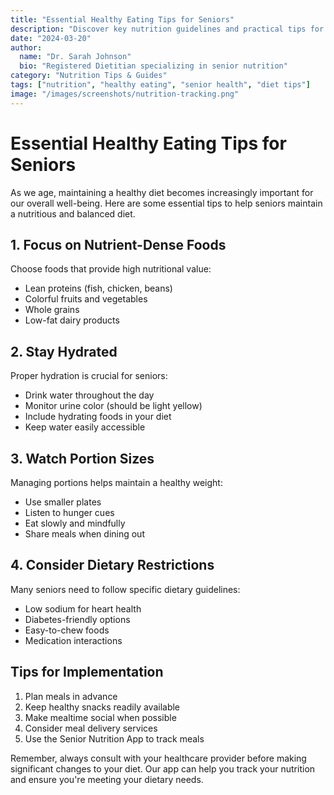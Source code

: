 ```yaml
---
title: "Essential Healthy Eating Tips for Seniors"
description: "Discover key nutrition guidelines and practical tips for maintaining a healthy diet in your golden years."
date: "2024-03-20"
author:
  name: "Dr. Sarah Johnson"
  bio: "Registered Dietitian specializing in senior nutrition"
category: "Nutrition Tips & Guides"
tags: ["nutrition", "healthy eating", "senior health", "diet tips"]
image: "/images/screenshots/nutrition-tracking.png"
---
```


# Essential Healthy Eating Tips for Seniors

As we age, maintaining a healthy diet becomes increasingly important for our overall well-being. Here are some essential tips to help seniors maintain a nutritious and balanced diet.

## 1. Focus on Nutrient-Dense Foods

Choose foods that provide high nutritional value:
- Lean proteins (fish, chicken, beans)
- Colorful fruits and vegetables
- Whole grains
- Low-fat dairy products

## 2. Stay Hydrated

Proper hydration is crucial for seniors:
- Drink water throughout the day
- Monitor urine color (should be light yellow)
- Include hydrating foods in your diet
- Keep water easily accessible

## 3. Watch Portion Sizes

Managing portions helps maintain a healthy weight:
- Use smaller plates
- Listen to hunger cues
- Eat slowly and mindfully
- Share meals when dining out

## 4. Consider Dietary Restrictions

Many seniors need to follow specific dietary guidelines:
- Low sodium for heart health
- Diabetes-friendly options
- Easy-to-chew foods
- Medication interactions

## Tips for Implementation

1. Plan meals in advance
2. Keep healthy snacks readily available
3. Make mealtime social when possible
4. Consider meal delivery services
5. Use the Senior Nutrition App to track meals

Remember, always consult with your healthcare provider before making significant changes to your diet. Our app can help you track your nutrition and ensure you're meeting your dietary needs. 